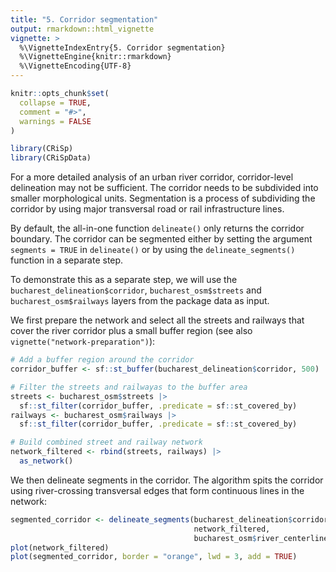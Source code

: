 ```yaml
---
title: "5. Corridor segmentation"
output: rmarkdown::html_vignette
vignette: >
  %\VignetteIndexEntry{5. Corridor segmentation}
  %\VignetteEngine{knitr::rmarkdown}
  %\VignetteEncoding{UTF-8}
---
```


```r
knitr::opts_chunk$set(
  collapse = TRUE,
  comment = "#>",
  warnings = FALSE
)
```

```r
library(CRiSp)
library(CRiSpData)
```

For a more detailed analysis of an urban river corridor, corridor-level delineation may not be sufficient. The corridor needs to be subdivided into smaller morphological units. Segmentation is a process of subdividing the corridor by using major transversal road or rail infrastructure lines.

By default, the all-in-one function `delineate()` only returns the corridor boundary. The corridor can be segmented either by setting the argument `segments = TRUE` in `delineate()` or by using the `delineate_segments()` function in a separate step.

To demonstrate this as a separate step, we will use the `bucharest_delineation$corridor`, `bucharest_osm$streets` and `bucharest_osm$railways` layers from the package data as input.

We first prepare the network and select all the streets and railways that cover the river corridor plus a small buffer region (see also `vignette("network-preparation")`):

```r
# Add a buffer region around the corridor
corridor_buffer <- sf::st_buffer(bucharest_delineation$corridor, 500)

# Filter the streets and railwayas to the buffer area
streets <- bucharest_osm$streets |>
  sf::st_filter(corridor_buffer, .predicate = sf::st_covered_by)
railways <- bucharest_osm$railways |>
  sf::st_filter(corridor_buffer, .predicate = sf::st_covered_by)

# Build combined street and railway network
network_filtered <- rbind(streets, railways) |>
  as_network()

```

We then delineate segments in the corridor. The algorithm spits the corridor using river-crossing transversal edges that form continuous lines in the network:

```r
segmented_corridor <- delineate_segments(bucharest_delineation$corridor,
                                         network_filtered,
                                         bucharest_osm$river_centerline)
plot(network_filtered)
plot(segmented_corridor, border = "orange", lwd = 3, add = TRUE)
```

